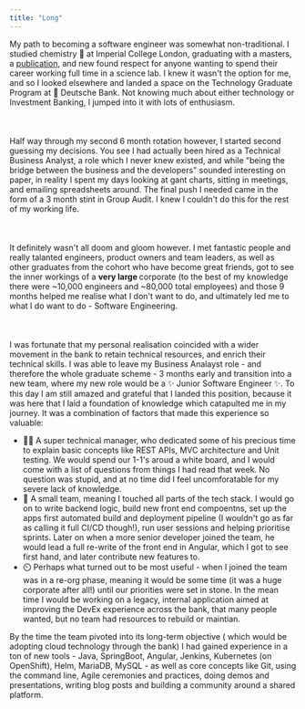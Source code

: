 ```yaml
---
title: "Long"
---
```


My path to becoming a software engineer was somewhat non-traditional. I studied 
chemistry 🧪 at Imperial College London, graduating with a masters, a <a href="https://www.pnas.org/doi/full/10.1073/pnas.1903500116" 
title="Building a synthetic mechanosensitive signaling pathway in compartmentalized artificial cells">
publication</a>, and new found respect for anyone wanting to spend their 
career working full time in a science lab. I knew it wasn't the option for me,
and so I looked elsewhere and landed a space on the Technology Graduate Program 
at 🏦 Deutsche Bank. Not knowing much about either technology or Investment
Banking, I jumped into it with lots of enthusiasm.
<br></br>
<br></br>
Half way through my second 6 month rotation however, I started second guessing
my decisions. You see I had actually been hired as a Technical Business Analyst,
a role which I never knew existed, and while <span>
  "being the bridge between the business and the developers"
</span> sounded interesting on paper, in reality I spent my days looking at gant
charts, sitting in meetings, and emailing spreadsheets around. The final push I
needed came in the form of a 3 month stint in Group Audit. I knew I couldn't do
this for the rest of my working life.
<br></br>
<br></br>
It definitely wasn't all doom and gloom however. I met fantastic people and really
talanted engineers, product owners and team leaders, as well as other graduates from
the cohort who have become great friends, got to see the inner workings of a <strong>
very large </strong> corporate (to the best of my knowledge there were ~10,000 engineers and
~80,000 total employees) and those 9 months helped me realise what I don't want to
do, and ultimately led me to what I <span>do want</span> to do - Software Engineering.
<br></br>
<br></br>
I was fortunate that my personal realisation coincided with a wider
movement in the bank to retain technical resources, and enrich their technical
skills. I was able to leave my Business Analayst role - and therefore the whole
graduate scheme - 3 months early and transition into a new team, where my new
role would be a <span>✨ Junior Software Engineer ✨.</span> To this day I am still
amazed and grateful that I landed this position, because it was here that I laid
a foundation of knowledge which catapulted me in my journey. It was a
combination of factors that made this experience so valuable:
<ul>
  <li>
    👨‍🏫 A super technical manager, who dedicated some of his precious time to
    explain basic concepts like REST APIs, MVC architecture and Unit testing. We
    would spend our 1-1's aroud a white board, and I would come with a list of
    questions from things I had read that week. No question was stupid, and at
    no time did I feel uncomforatable for my severe lack of knowledge.
  </li>
  <li>
    🍕 A small team, meaning I touched all parts of the tech stack. I would go on
    to write backend logic, build new front end compoentns, set up the apps
    first automated build and deployment pipeline (I wouldn't go as far as
    calling it full CI/CD though!), run user sessions and helping prioritise
    sprints. Later on when a more senior developer joined the team, he would
    lead a full re-write of the front end in Angular, which I got to see first
    hand, and later contribute new features to.
  </li>
  <li>
    ⏲️ Perhaps what turned out to be most useful - when I joined the team was in a
    re-org phase, meaning it would be some time (it was a huge corporate after
    all!) until our priorities were set in stone. In the mean time I would be
    working on a legacy, internal application aimed at improving the DevEx
    experience across the bank, that many people wanted, but no team had
    resources to rebuild or maintian.
  </li>
</ul>
By the time the team pivoted into its long-term objective (
<span>which would be adopting cloud technology through the bank</span>) I had
gained experience in a ton of new tools - Java, SpringBoot, Angular, Jenkins,
Kubernetes (on OpenShift), Helm, MariaDB, MySQL - as well as core concepts like
Git, using the command line, Agile ceremonies and practices, doing demos and
presentations, writing blog posts and building a community around a shared
platform.
<br></br>
<br></br>

